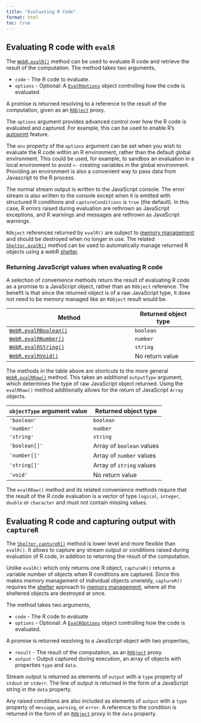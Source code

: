 ```yaml
---
title: "Evaluating R Code"
format: html
toc: true
---
```


## Evaluating R code with `evalR`

The [`WebR.evalR()`](api/js/classes/WebR.WebR.md#evalr) method can be used to evaluate R code and retrieve the result of the computation. The method takes two arguments,

-   `code` - The R code to evaluate.
-   `options` - Optional: A [`EvalROptions`](api/js/interfaces/WebRChan.EvalROptions.md) object controlling how the code is evaluated.

A promise is returned resolving to a reference to the result of the computation, given as an [`RObject`](api/js/modules/RMain.md#robject) proxy.

The `options` argument provides advanced control over how the R code is evaluated and captured. For example, this can be used to enable R's [autoprint](https://cran.r-project.org/doc/manuals/r-release/R-ints.html#Autoprinting) feature.

The `env` property of the `options` argument can be set when you wish to evaluate the R code within an R environment, rather than the default global environment. This could be used, for example, to sandbox an evaluation in a local environment to avoid `<-` creating variables in the global environment. Providing an environment is also a convenient way to pass data from Javascript to the R process.

The normal stream output is written to the JavaScript console. The error stream is also written to the console except when it is emitted with structured R conditions and `captureConditions` is `true` (the default). In this case, R errors raised during evaluation are rethrown as JavaScript exceptions, and R warnings and messages are rethrown as JavaScript warnings.

`RObject` references returned by `evalR()` are subject to [memory management](objects.qmd#memory-management) and should be destroyed when no longer in use. The related [`Shelter.evalR()`](api/js/classes/WebR.Shelter.md#evalr) method can be used to automatically manage returned R objects using a webR [shelter](objects.qmd#shelter).

### Returning JavaScript values when evaluating R code

A selection of convenience methods return the result of evaluating R code as a promise  to a JavaScript object, rather than an `RObject` reference. The benefit is that since the returned object is of a raw JavaScript type, it does not need to be memory managed like an `RObject` result would be.

| Method                                                            | Returned object type |
|-----------------------------------------------|------------------------|
| [`WebR.evalRBoolean()`](api/js/classes/WebR.WebR.md#evalrboolean) | `boolean`            |
| [`WebR.evalRNumber()`](api/js/classes/WebR.WebR.md#evalrnumber)   | `number`             |
| [`WebR.evalRString()`](api/js/classes/WebR.WebR.md#evalrstring)   | `string`             |
| [`WebR.evalRVoid()`](api/js/classes/WebR.WebR.md#evalrvoid)       | No return value      |

The methods in the table above are shortcuts to the more general [`WebR.evalRRaw()`](api/js/classes/WebR.WebR.md#evalrraw) method. This takes an additional `outputType` argument, which determines the type of raw JavaScript object returned. Using the `evalRRaw()` method additionally allows for the return of JavaScript `Array` objects.

| `objectType` argument value | Returned object type      |
|-----------------------------|---------------------------|
| `'boolean'`                 | `boolean`                 |
| `'number'`                  | `number`                  |
| `'string'`                  | `string`                  |
| `'boolean[]'`               | Array of `boolean` values |
| `'number[]'`                | Array of `number` values  |
| `'string[]'`                | Array of `string` values  |
| `'void'`                    | No return value           |

::: callout-warning
The `evalRRaw()` method and its related convenience methods require that the result of the R code evaluation is a vector of type `logical`, `integer`, `double` or `character` and must not contain missing values.
:::

## Evaluating R code and capturing output with `captureR`

The [`Shelter.captureR()`](api/js/classes/WebR.Shelter.md#capturer) method is lower level and more flexible than `evalR()`. It allows to capture any stream output or conditions raised during evaluation of R code, in addition to returning the result of the computation.

Unlike `evalR()` which only returns one R object, `captureR()` returns a variable number of objects when R conditions are captured. Since this makes memory management of individual objects unwieldy, `captureR()` requires the [shelter](objects.qmd#shelter) approach to [memory management](objects.qmd#memory-management), where all the sheltered objects are destroyed at once.

The method takes two arguments,

-   `code` - The R code to evaluate
-   `options` - Optional: A [`EvalROptions`](api/js/interfaces/WebRChan.EvalROptions.md) object controlling how the code is evaluated.

A promise is returned resolving to a JavaScript object with two properties,

-   `result` - The result of the computation, as an [`RObject`](api/js/modules/RMain.md#robject) proxy.
-   `output` - Output captured during execution, an array of objects with properties `type` and `data`.

Stream output is returned as elements of `output` with a `type` property of `stdout` or `stderr`. The line of output is returned in the form of a JavaScript string in the `data` property.

Any raised conditions are also included as elements of `output` with a `type` property of `message`, `warning`, or `error`. A reference to the condition is returned in the form of an [`RObject`](api/js/modules/RMain.md#robject) proxy in the `data` property.
